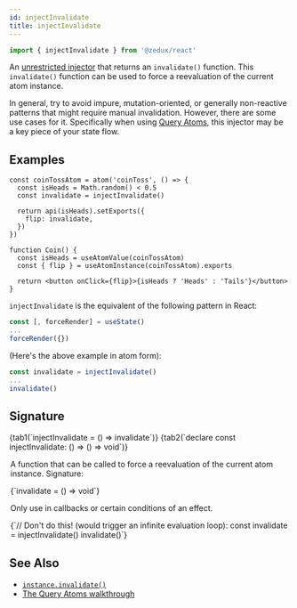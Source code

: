 ```yaml
---
id: injectInvalidate
title: injectInvalidate
---
```



```ts
import { injectInvalidate } from '@zedux/react'
```

An [unrestricted injector](../glossary#unrestricted-injector) that returns an `invalidate()` function. This `invalidate()` function can be used to force a reevaluation of the current atom instance.

In general, try to avoid impure, mutation-oriented, or generally non-reactive patterns that might require manual invalidation. However, there are some use cases for it. Specifically when using [Query Atoms](../../walkthrough/query-atoms), this injector may be a key piece of your state flow.

## Examples

```tsx live ecosystemId=injectInvalidate/example resultVar=Coin
const coinTossAtom = atom('coinToss', () => {
  const isHeads = Math.random() < 0.5
  const invalidate = injectInvalidate()

  return api(isHeads).setExports({
    flip: invalidate,
  })
})

function Coin() {
  const isHeads = useAtomValue(coinTossAtom)
  const { flip } = useAtomInstance(coinTossAtom).exports

  return <button onClick={flip}>{isHeads ? 'Heads' : 'Tails'}</button>
}
```

`injectInvalidate` is the equivalent of the following pattern in React:

```ts
const [, forceRender] = useState()
...
forceRender({})
```

(Here's the above example in atom form):

```ts
const invalidate = injectInvalidate()
...
invalidate()
```

## Signature

<Tabs>
  {tab1(`injectInvalidate = () => invalidate`)}
  {tab2(`declare const injectInvalidate: () => () => void`)}
</Tabs>

<Legend>
  <Item name="Returns">
    <p>
      A function that can be called to force a reevaluation of the current atom
      instance. Signature:
    </p>
    <Ts>{`invalidate = () => void`}</Ts>
    <p>Only use in callbacks or certain conditions of an effect.</p>
    <Ts>{`// Don't do this! (would trigger an infinite evaluation loop):
const invalidate = injectInvalidate()
invalidate()`}</Ts>
  </Item>
</Legend>

## See Also

- [`instance.invalidate()`](../classes/AtomInstance#invalidate)
- [The Query Atoms walkthrough](../../walkthrough/query-atoms)

